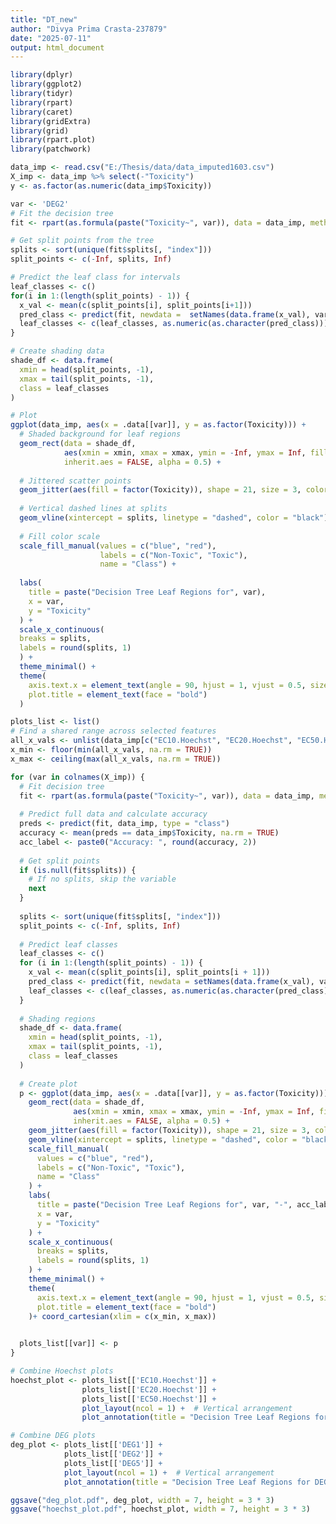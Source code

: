 ---
title: "DT_new"
author: "Divya Prima Crasta-237879"
date: "2025-07-11"
output: html_document
---

```{r}
library(dplyr)
library(ggplot2)
library(tidyr)
library(rpart)
library(caret)
library(gridExtra)
library(grid)
library(rpart.plot)
library(patchwork)
```

```{r}
data_imp <- read.csv("E:/Thesis/data/data_imputed1603.csv")
X_imp <- data_imp %>% select(-"Toxicity")
y <- as.factor(as.numeric(data_imp$Toxicity))
```

```{r}
var <- 'DEG2'
# Fit the decision tree
fit <- rpart(as.formula(paste("Toxicity~", var)), data = data_imp, method = "class")

# Get split points from the tree
splits <- sort(unique(fit$splits[, "index"]))
split_points <- c(-Inf, splits, Inf)

# Predict the leaf class for intervals
leaf_classes <- c()
for(i in 1:(length(split_points) - 1)) {
  x_val <- mean(c(split_points[i], split_points[i+1]))
  pred_class <- predict(fit, newdata =  setNames(data.frame(x_val), var), type = "class")
  leaf_classes <- c(leaf_classes, as.numeric(as.character(pred_class)))
}

# Create shading data
shade_df <- data.frame(
  xmin = head(split_points, -1),
  xmax = tail(split_points, -1),
  class = leaf_classes
)

# Plot
ggplot(data_imp, aes(x = .data[[var]], y = as.factor(Toxicity))) +
  # Shaded background for leaf regions
  geom_rect(data = shade_df, 
            aes(xmin = xmin, xmax = xmax, ymin = -Inf, ymax = Inf, fill = factor(class)), 
            inherit.aes = FALSE, alpha = 0.5) +
  
  # Jittered scatter points
  geom_jitter(aes(fill = factor(Toxicity)), shape = 21, size = 3, color = "black", height = 0.2) +
  
  # Vertical dashed lines at splits
  geom_vline(xintercept = splits, linetype = "dashed", color = "black") +
  
  # Fill color scale
  scale_fill_manual(values = c("blue", "red"), 
                    labels = c("Non-Toxic", "Toxic"), 
                    name = "Class") +
  
  labs(
    title = paste("Decision Tree Leaf Regions for", var),
    x = var,
    y = "Toxicity"
  ) +
  scale_x_continuous(
  breaks = splits,
  labels = round(splits, 1)
  ) +
  theme_minimal() +
  theme(
    axis.text.x = element_text(angle = 90, hjust = 1, vjust = 0.5, size = 12, face = 'bold'),
    plot.title = element_text(face = "bold")
  )

```
```{r}
plots_list <- list()
# Find a shared range across selected features
all_x_vals <- unlist(data_imp[c("EC10.Hoechst", "EC20.Hoechst", "EC50.Hoechst", 'DEG1', 'DEG2', 'DEG5')])
x_min <- floor(min(all_x_vals, na.rm = TRUE))
x_max <- ceiling(max(all_x_vals, na.rm = TRUE))

for (var in colnames(X_imp)) {
  # Fit decision tree
  fit <- rpart(as.formula(paste("Toxicity~", var)), data = data_imp, method = "class")
  
  # Predict full data and calculate accuracy
  preds <- predict(fit, data_imp, type = "class")
  accuracy <- mean(preds == data_imp$Toxicity, na.rm = TRUE)
  acc_label <- paste0("Accuracy: ", round(accuracy, 2))
  
  # Get split points
  if (is.null(fit$splits)) {
    # If no splits, skip the variable
    next
  }
  
  splits <- sort(unique(fit$splits[, "index"]))
  split_points <- c(-Inf, splits, Inf)
  
  # Predict leaf classes
  leaf_classes <- c()
  for (i in 1:(length(split_points) - 1)) {
    x_val <- mean(c(split_points[i], split_points[i + 1]))
    pred_class <- predict(fit, newdata = setNames(data.frame(x_val), var), type = "class")
    leaf_classes <- c(leaf_classes, as.numeric(as.character(pred_class)))
  }
  
  # Shading regions
  shade_df <- data.frame(
    xmin = head(split_points, -1),
    xmax = tail(split_points, -1),
    class = leaf_classes
  )
  
  # Create plot
  p <- ggplot(data_imp, aes(x = .data[[var]], y = as.factor(Toxicity))) +
    geom_rect(data = shade_df, 
              aes(xmin = xmin, xmax = xmax, ymin = -Inf, ymax = Inf, fill = factor(class)), 
              inherit.aes = FALSE, alpha = 0.5) +
    geom_jitter(aes(fill = factor(Toxicity)), shape = 21, size = 3, color = "black", height = 0.2) +
    geom_vline(xintercept = splits, linetype = "dashed", color = "black") +
    scale_fill_manual(
      values = c("blue", "red"),
      labels = c("Non-Toxic", "Toxic"),
      name = "Class"
    ) +
    labs(
      title = paste("Decision Tree Leaf Regions for", var, "-", acc_label),
      x = var,
      y = "Toxicity"
    ) +
    scale_x_continuous(
      breaks = splits,
      labels = round(splits, 1)
    ) +
    theme_minimal() +
    theme(
      axis.text.x = element_text(angle = 90, hjust = 1, vjust = 0.5, size = 12, face = "bold"),
      plot.title = element_text(face = "bold")
    )+ coord_cartesian(xlim = c(x_min, x_max))

  
  plots_list[[var]] <- p
}

```

```{r}
# Combine Hoechst plots
hoechst_plot <- plots_list[['EC10.Hoechst']] +
                plots_list[['EC20.Hoechst']] +
                plots_list[['EC50.Hoechst']] +
                plot_layout(ncol = 1) +  # Vertical arrangement
                plot_annotation(title = "Decision Tree Leaf Regions for Hoechst Features")

# Combine DEG plots
deg_plot <- plots_list[['DEG1']] +
            plots_list[['DEG2']] +
            plots_list[['DEG5']] +
            plot_layout(ncol = 1) +  # Vertical arrangement
            plot_annotation(title = "Decision Tree Leaf Regions for DEG Features")

ggsave("deg_plot.pdf", deg_plot, width = 7, height = 3 * 3)
ggsave("hoechst_plot.pdf", hoechst_plot, width = 7, height = 3 * 3)
```



